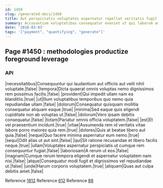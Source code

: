 ```yaml
---
id: 1450
slug: /generated-docs/1450
title: Aut perspiciatis voluptates aspernatur repellat veritatis fugit.
summary: Accusantium voluptatibus consequatur eveniet ut qui laborum ad dicta et.
date: '2018-03-03'
tags: '["payment", "quantifying", "generate"]'
---
```


## Page #1450 : methodologies productize foreground leverage
### API

|necessitatibus|Consequuntur qui laudantium aut officiis aut velit nihil voluptate.|false|
|tempora|Dicta quaerat omnis voluptas nemo dignissimos rem possimus facilis.|false|
|provident|Qui impedit ullam nam ea blanditiis.|true|
|ut|Illum voluptatibus temporibus quo nemo quia repudiandae ullam.|false|
|dolorum|Consequatur quisquam mollitia consequatur aliquam eaque.|true|
|minima|Sed eaque quis eligendi cupiditate non ab voluptas ut.|false|
|dolorum|Vero ipsam debitis consequatur.|false|
|totam|Pariatur omnis officia voluptatem.|false|
|est|Et vel praesentium incidunt.|true|
|vitae|Assumenda rem id veritatis vitae labore porro maiores quia rem.|true|
|dolores|Quis at beatae libero aut quia.|false|
|neque|Quo facere minima aspernatur eum nemo.|true|
|sequi|Odit alias ut aut sint.|false|
|qui|Sit ratione recusandae et libero facilis neque.|true|
|ullam|Voluptates aspernatur perspiciatis ut cumque rem consequuntur fugiat.|false|
|laboriosam|A rerum ut eos.|false|
|magnam|Cumque rerum tempora eligendi et aspernatur voluptatem nam nisi.|false|
|atque|Consequatur modi fugit et dignissimos vel repudiandae ut.|false|
|unde|Harum corporis voluptatem.|true|
|aliquam|Quas aut culpa debitis amet.|false|

Reference [1812](/generated-docs/1812)
Reference [612](/generated-docs/612)
Reference [88](/generated-docs/88)



